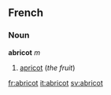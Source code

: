 ==French==
===Noun===
'''abricot''' ''m''

#[[apricot]] (''the fruit'')

[[fr:abricot]]
[[it:abricot]]
[[sv:abricot]]